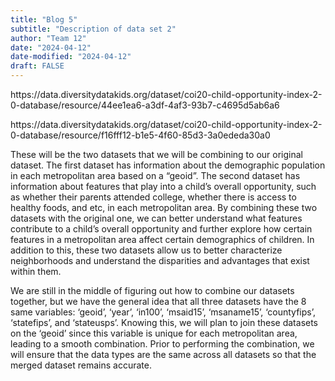 ```yaml
---
title: "Blog 5"
subtitle: "Description of data set 2"
author: "Team 12"
date: "2024-04-12"
date-modified: "2024-04-12"
draft: FALSE
---
```

https://data.diversitydatakids.org/dataset/coi20-child-opportunity-index-2-0-database/resource/44ee1ea6-a3df-4af3-93b7-c4695d5ab6a6

https://data.diversitydatakids.org/dataset/coi20-child-opportunity-index-2-0-database/resource/f16fff12-b1e5-4f60-85d3-3a0ededa30a0

These will be the two datasets that we will be combining to our original dataset. The first dataset has information about the demographic population in each metropolitan area based on a “geoid”. The second dataset has information about features that play into a child’s overall opportunity, such as whether their parents attended college, whether there is access to healthy foods, and etc, in each metropolitan area. By combining these two datasets with the original one, we can better understand what features contribute to a child’s overall opportunity and further explore how certain features in a metropolitan area affect certain demographics of children. In addition to this, these two datasets allow us to better characterize neighborhoods and understand the disparities and advantages that exist within them.

We are still in the middle of figuring out how to combine our datasets together, but we have the general idea that all three datasets have the 8 same variables: ‘geoid’, ‘year’, ‘in100’, ‘msaid15’, ‘msaname15’, ‘countyfips’, ‘statefips’, and ‘stateusps’. Knowing this, we will plan to join these datasets on the ‘geoid’ since this variable is unique for each metropolitan area, leading to a smooth combination. Prior to performing the combination, we will ensure that the data types are the same across all datasets so that the merged dataset remains accurate.
